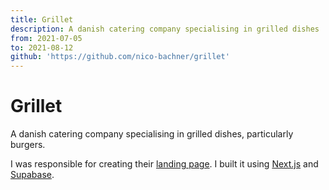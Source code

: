 ```yaml
---
title: Grillet
description: A danish catering company specialising in grilled dishes
from: 2021-07-05
to: 2021-08-12
github: 'https://github.com/nico-bachner/grillet'
---
```


# Grillet

A danish catering company specialising in grilled dishes, particularly burgers.

I was responsible for creating their [landing page](https://grillet.dk). I built it using [Next.js](https://nextjs.org) and [Supabase](https://supabase.io).
